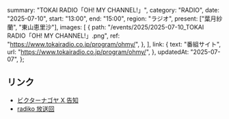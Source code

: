   summary: "TOKAI RADIO「OH! MY CHANNEL!」",
  category: "RADIO",
  date: "2025-07-10",
  start: "13:00",
  end: "15:00",
  region: "ラジオ",
  present: ["葉月紗蘭", "東山恵里沙"],
  images: [
    {
      path: "/events/2025/2025-07-10_TOKAI RADIO「OH! MY CHANNEL!」.png",
      ref: "https://www.tokairadio.co.jp/program/ohmy/",
    },
  ],
  link: {
    text: "番組サイト",
    url: "https://www.tokairadio.co.jp/program/ohmy/",
  },
  updatedAt: "2025-07-07",
};

## リンク

- [ビクターナゴヤ X 告知](https://x.com/victor_nagoya/status/1941995578285543430)
- [radiko 放送回](https://radiko.jp/share/?sid=TOKAIRADIO&t=20250710130000)
